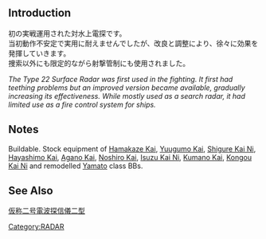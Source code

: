 {{Template:Equipmentinfo
|name = Type 22 Surface RADAR
|id = 28
|japanesename = 22号対水上電探
|icon = {{Radar}}
|type = Small Radar
|effect = {{Hit}}+3, {{LOS}}+5
|scrap = {{Steel}}15, {{Bauxite}}15
|image = <gallery type="slideshow" widths="360px" position="center" hideaddbutton="true">
Equipment28-1.png
Equipment28-2.png
Equipment28-3.png
Equipment28-4.png
</gallery>
|DD = lime
|LC = lime
|CL = lime
|CLT = lime
|CA = lime
|CAV = lime
|BB = lime
|BBV = lime
|FASTBB = lime
|AV = lime
|CVL = lime
|CV = lime
|AS = lime
|AR = lime}}

==Introduction==
初の実戦運用された対水上電探です。<br>
当初動作不安定で実用に耐えませんでしたが、改良と調整により、徐々に効果を発揮していきます。<br>
捜索以外にも限定的ながら射撃管制にも使用されました。

''The Type 22 Surface Radar was first used in the fighting. It first had teething problems but an improved version became available, gradually increasing its effectiveness. While mostly used as a search radar, it had limited use as a fire control system for ships.''
==Notes==
Buildable. Stock equipment of [[Hamakaze|Hamakaze Kai]], [[Yuugumo|Yuugumo Kai]], [[Shigure|Shigure Kai Ni]],  [[Hayashimo|Hayashimo Kai]], [[Agano|Agano Kai]], [[Noshiro|Noshiro Kai]], [[Isuzu|Isuzu Kai Ni]], [[Kumano|Kumano Kai]], [[Kongou|Kongou Kai Ni]] and remodelled [[Yamato]] class BBs.

==See Also==
[[wikipedia:ja:仮称二号電波探信儀二型|仮称二号電波探信儀二型]]
{{Equipmentlist}}
[[Category:RADAR]]